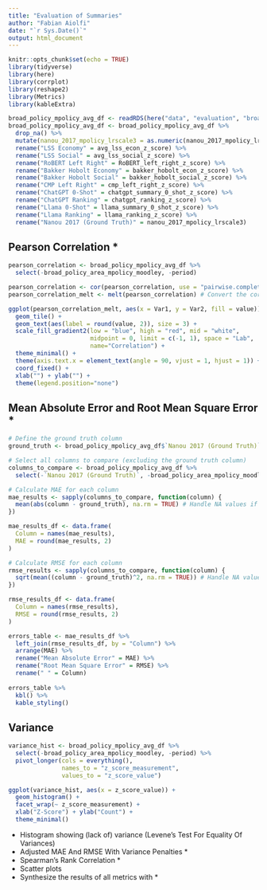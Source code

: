```yaml
---
title: "Evaluation of Summaries"
author: "Fabian Aiolfi"
date: "`r Sys.Date()`"
output: html_document
---
```


```r
knitr::opts_chunk$set(echo = TRUE)
library(tidyverse)
library(here)
library(corrplot)
library(reshape2)
library(Metrics)
library(kableExtra)
```

```r
broad_policy_mpolicy_avg_df <- readRDS(here("data", "evaluation", "broad_policy_mpolicy_avg_df_summaries.rds"))
broad_policy_mpolicy_avg_df <- broad_policy_mpolicy_avg_df %>% 
  drop_na() %>% 
  mutate(nanou_2017_mpolicy_lrscale3 = as.numeric(nanou_2017_mpolicy_lrscale3)) %>% 
  rename("LSS Economy" = avg_lss_econ_z_score) %>% 
  rename("LSS Social" = avg_lss_social_z_score) %>% 
  rename("RoBERT Left Right" = RoBERT_left_right_z_score) %>% 
  rename("Bakker Hobolt Economy" = bakker_hobolt_econ_z_score) %>% 
  rename("Bakker Hobolt Social" = bakker_hobolt_social_z_score) %>% 
  rename("CMP Left Right" = cmp_left_right_z_score) %>% 
  rename("ChatGPT 0-Shot" = chatgpt_summary_0_shot_z_score) %>% 
  rename("ChatGPT Ranking" = chatgpt_ranking_z_score) %>% 
  rename("Llama 0-Shot" = llama_summary_0_shot_z_score) %>% 
  rename("Llama Ranking" = llama_ranking_z_score) %>% 
  rename("Nanou 2017 (Ground Truth)" = nanou_2017_mpolicy_lrscale3)
```

## Pearson Correlation *

```r
pearson_correlation <- broad_policy_mpolicy_avg_df %>% 
  select(-broad_policy_area_mpolicy_moodley, -period)

pearson_correlation <- cor(pearson_correlation, use = "pairwise.complete.obs")
pearson_correlation_melt <- melt(pearson_correlation) # Convert the correlation matrix into long format for ggplot2

ggplot(pearson_correlation_melt, aes(x = Var1, y = Var2, fill = value)) +
  geom_tile() +
  geom_text(aes(label = round(value, 2)), size = 3) +
  scale_fill_gradient2(low = "blue", high = "red", mid = "white", 
                       midpoint = 0, limit = c(-1, 1), space = "Lab", 
                       name="Correlation") +
  theme_minimal() +
  theme(axis.text.x = element_text(angle = 90, vjust = 1, hjust = 1)) +
  coord_fixed() +
  xlab("") + ylab("") +
  theme(legend.position="none")
```


## Mean Absolute Error and Root Mean Square Error *

```r

# Define the ground truth column
ground_truth <- broad_policy_mpolicy_avg_df$`Nanou 2017 (Ground Truth)`

# Select all columns to compare (excluding the ground truth column)
columns_to_compare <- broad_policy_mpolicy_avg_df %>% 
  select(-`Nanou 2017 (Ground Truth)`, -broad_policy_area_mpolicy_moodley, -period)

# Calculate MAE for each column
mae_results <- sapply(columns_to_compare, function(column) {
  mean(abs(column - ground_truth), na.rm = TRUE) # Handle NA values if present
})

mae_results_df <- data.frame(
  Column = names(mae_results),
  MAE = round(mae_results, 2)
)

# Calculate RMSE for each column
rmse_results <- sapply(columns_to_compare, function(column) {
  sqrt(mean((column - ground_truth)^2, na.rm = TRUE)) # Handle NA values if present
})

rmse_results_df <- data.frame(
  Column = names(rmse_results),
  RMSE = round(rmse_results, 2)
)

errors_table <- mae_results_df %>% 
  left_join(rmse_results_df, by = "Column") %>% 
  arrange(MAE) %>% 
  rename("Mean Absolute Error" = MAE) %>% 
  rename("Root Mean Square Error" = RMSE) %>% 
  rename(" " = Column)
  
errors_table %>%
  kbl() %>%
  kable_styling()
```

## Variance

```r

variance_hist <- broad_policy_mpolicy_avg_df %>%
  select(-broad_policy_area_mpolicy_moodley, -period) %>% 
  pivot_longer(cols = everything(),
               names_to = "z_score_measurement", 
               values_to = "z_score_value")

ggplot(variance_hist, aes(x = z_score_value)) +
  geom_histogram() +
  facet_wrap(~ z_score_measurement) +
  xlab("Z-Score") + ylab("Count") +
  theme_minimal()
```




- Histogram showing (lack of) variance (Levene's Test For Equality Of Variances)
- Adjusted MAE And RMSE With Variance Penalties *
- Spearman's Rank Correlation *
- Scatter plots
- Synthesize the results of all metrics with *